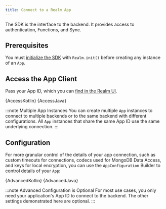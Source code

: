 ```yaml
---
title: Connect to a Realm App
---
```


The SDK is the interface to the backend. It provides access to
authentication, Functions, and Sync.

## Prerequisites

You must [initialize the SDK](/sdk/java/quick-start#initialize-realm)
with `Realm.init()` before creating any instance of an `App`.

## Access the App Client

Pass your App ID, which you can [find in the Realm UI](https://docs.mongodb.com/realm/get-started/find-your-project-or-app-id/#std-label-find-your-app-id).
  
<Tabs groupId="java-sdk-languages">
    <TabItem value="kotlin" label="Kotlin">
        <CodeBlock language="kotlin">{AccessKotlin}</CodeBlock>
    </TabItem>
    <TabItem value="java" label="Java">
        <CodeBlock language="java">{AccessJava}</CodeBlock>
    </TabItem>
</Tabs>

:::note Multiple App Instances
You can create multiple `App` instances to connect to multiple
backends or to the same backend with different configurations. All
`App` instances that share the same App ID use the same underlying
connection.
:::

## Configuration

For more granular control of the details of your app connection,
such as custom timeouts for connections, codecs used for MongoDB Data Access,
and keys for local encryption, you can use the `AppConfiguration`
Builder to control details of your `App`:

<Tabs groupId="java-sdk-languages">
    <TabItem value="kotlin" label="Kotlin">
        <CodeBlock language="kotlin">{AdvancedKotlin}</CodeBlock>
    </TabItem>
    <TabItem value="java" label="Java">
        <CodeBlock language="java">{AdvancedJava}</CodeBlock>
    </TabItem>
</Tabs>

:::note Advanced Configuration is Optional
For most use cases, you only need your application's App ID to connect
to the backend. The other settings demonstrated here are optional.
:::